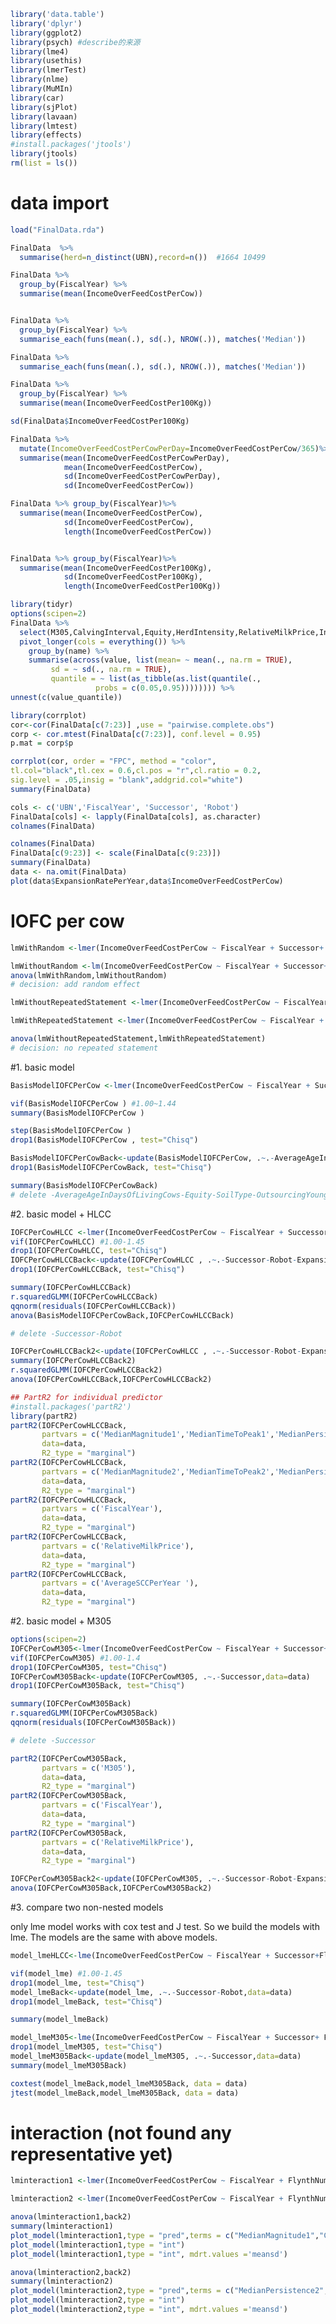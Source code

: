 
```{r packages}
library('data.table')
library('dplyr')
library(ggplot2)
library(psych) #describe的来源
library(lme4)
library(usethis)
library(lmerTest)
library(nlme)
library(MuMIn)
library(car)
library(sjPlot) 
library(lavaan)
library(lmtest)
library(effects)
#install.packages('jtools')
library(jtools)
rm(list = ls())
```

# data import
```{r}
load("FinalData.rda")
```

```{r decriptive}
FinalData  %>% 
  summarise(herd=n_distinct(UBN),record=n())  #1664	10499	

FinalData %>%
  group_by(FiscalYear) %>%
  summarise(mean(IncomeOverFeedCostPerCow))


FinalData %>%
  group_by(FiscalYear) %>%
  summarise_each(funs(mean(.), sd(.), NROW(.)), matches('Median'))

FinalData %>%
  summarise_each(funs(mean(.), sd(.), NROW(.)), matches('Median'))

FinalData %>%
  group_by(FiscalYear) %>%
  summarise(mean(IncomeOverFeedCostPer100Kg))

sd(FinalData$IncomeOverFeedCostPer100Kg)

FinalData %>%
  mutate(IncomeOverFeedCostPerCowPerDay=IncomeOverFeedCostPerCow/365)%>%
  summarise(mean(IncomeOverFeedCostPerCowPerDay),
            mean(IncomeOverFeedCostPerCow),
            sd(IncomeOverFeedCostPerCowPerDay),
            sd(IncomeOverFeedCostPerCow))

FinalData %>% group_by(FiscalYear)%>%
  summarise(mean(IncomeOverFeedCostPerCow),
            sd(IncomeOverFeedCostPerCow),
            length(IncomeOverFeedCostPerCow))


FinalData %>% group_by(FiscalYear)%>%
  summarise(mean(IncomeOverFeedCostPer100Kg),
            sd(IncomeOverFeedCostPer100Kg),
            length(IncomeOverFeedCostPer100Kg))
```

```{r decriptive}
library(tidyr)
options(scipen=2)
FinalData %>%
  select(M305,CalvingInterval,Equity,HerdIntensity,RelativeMilkPrice,IncomeOverFeedCostPerCow,IncomeOverFeedCostPer100Kg,FlynthNumberOfMilkingCow,ExpansionRatePerYear,AverageAgeInDaysOfLivingCows,AverageSCCPerYear,MedianMagnitude1,MedianTimeToPeak1,MedianPersistence1,MedianMagnitude2,MedianTimeToPeak2,MedianPersistence2)%>%
  pivot_longer(cols = everything()) %>% 
    group_by(name) %>%
    summarise(across(value, list(mean= ~ mean(., na.rm = TRUE), 
         sd = ~ sd(., na.rm = TRUE), 
         quantile = ~ list(as_tibble(as.list(quantile(., 
                   probs = c(0.05,0.95)))))))) %>% 
unnest(c(value_quantile))
```

```{r correlation}

library(corrplot)
cor<-cor(FinalData[c(7:23)] ,use = "pairwise.complete.obs")
corp <- cor.mtest(FinalData[c(7:23)], conf.level = 0.95)
p.mat = corp$p

corrplot(cor, order = "FPC", method = "color",
tl.col="black",tl.cex = 0.6,cl.pos = "r",cl.ratio = 0.2,
sig.level = .05,insig = "blank",addgrid.col="white")
summary(FinalData)
```

```{r characterize catergory variables}
cols <- c('UBN','FiscalYear', 'Successor', 'Robot')
FinalData[cols] <- lapply(FinalData[cols], as.character)
colnames(FinalData)
```

```{r standardization all indepent variables and remove na}
colnames(FinalData)
FinalData[c(9:23)] <- scale(FinalData[c(9:23)])
summary(FinalData)
data <- na.omit(FinalData)
plot(data$ExpansionRatePerYear,data$IncomeOverFeedCostPerCow)
```

# IOFC per cow

```{r random effect}
lmWithRandom <-lmer(IncomeOverFeedCostPerCow ~ FiscalYear + Successor+ FlynthNumberOfMilkingCow + SoilType + Robot + AverageSCCPerYear + Equity + OutsourcingYoungStockRearing  + HerdIntensity + CalvingInterval + RelativeMilkPrice + ExpansionRatePerYear  +  AverageAgeInDaysOfLivingCows + (1|UBN), data=data, REML=F)

lmWithoutRandom <-lm(IncomeOverFeedCostPerCow ~ FiscalYear + Successor+ FlynthNumberOfMilkingCow + SoilType + Robot + AverageSCCPerYear + Equity + OutsourcingYoungStockRearing  + HerdIntensity + CalvingInterval + RelativeMilkPrice + ExpansionRatePerYear  +  AverageAgeInDaysOfLivingCows , data=data)
anova(lmWithRandom,lmWithoutRandom)
# decision: add random effect
```


```{r repeated statement}
lmWithoutRepeatedStatement <-lmer(IncomeOverFeedCostPerCow ~ FiscalYear + Successor+ FlynthNumberOfMilkingCow + SoilType + Robot + AverageSCCPerYear + Equity + OutsourcingYoungStockRearing  + HerdIntensity + CalvingInterval + RelativeMilkPrice + ExpansionRatePerYear  +  AverageAgeInDaysOfLivingCows + (1|UBN), data=data, REML=F)

lmWithRepeatedStatement <-lmer(IncomeOverFeedCostPerCow ~ FiscalYear + Successor+ FlynthNumberOfMilkingCow + SoilType + Robot + AverageSCCPerYear + Equity + OutsourcingYoungStockRearing  + HerdIntensity + CalvingInterval + RelativeMilkPrice + ExpansionRatePerYear  +  AverageAgeInDaysOfLivingCows + (1  + as.numeric(FiscalYear)|UBN), data=data, REML=F)

anova(lmWithoutRepeatedStatement,lmWithRepeatedStatement)
# decision: no repeated statement
```




#1. basic model 

```{r backward selection}
BasisModelIOFCPerCow <-lmer(IncomeOverFeedCostPerCow ~ FiscalYear + Successor+ FlynthNumberOfMilkingCow + SoilType + Robot + AverageSCCPerYear + Equity + OutsourcingYoungStockRearing  + HerdIntensity + CalvingInterval + RelativeMilkPrice + ExpansionRatePerYear  +  AverageAgeInDaysOfLivingCows + (1|UBN), data=data, REML=F)

vif(BasisModelIOFCPerCow ) #1.00~1.44
summary(BasisModelIOFCPerCow )

step(BasisModelIOFCPerCow )
drop1(BasisModelIOFCPerCow , test="Chisq")

BasisModelIOFCPerCowBack<-update(BasisModelIOFCPerCow, .~.-AverageAgeInDaysOfLivingCows-Equity-SoilType-OutsourcingYoungStockRearing,data=data) 
drop1(BasisModelIOFCPerCowBack, test="Chisq")

summary(BasisModelIOFCPerCowBack)
# delete -AverageAgeInDaysOfLivingCows-Equity-SoilType-OutsourcingYoungStockRearing
```

#2. basic model + HLCC

```{r backward selection}
IOFCPerCowHLCC <-lmer(IncomeOverFeedCostPerCow ~ FiscalYear + Successor+ FlynthNumberOfMilkingCow  + Robot + AverageSCCPerYear + HerdIntensity + CalvingInterval + RelativeMilkPrice + ExpansionRatePerYear + (1|UBN) + MedianMagnitude1 + MedianTimeToPeak1 +MedianPersistence1 + MedianMagnitude2 + MedianTimeToPeak2+MedianPersistence2, data=data, REML=F)
vif(IOFCPerCowHLCC) #1.00-1.45
drop1(IOFCPerCowHLCC, test="Chisq")
IOFCPerCowHLCCBack<-update(IOFCPerCowHLCC , .~.-Successor-Robot-ExpansionRatePerYear,data=data) 
drop1(IOFCPerCowHLCCBack, test="Chisq")

summary(IOFCPerCowHLCCBack)
r.squaredGLMM(IOFCPerCowHLCCBack)
qqnorm(residuals(IOFCPerCowHLCCBack))
anova(BasisModelIOFCPerCowBack,IOFCPerCowHLCCBack)

# delete -Successor-Robot
```

```{r}
IOFCPerCowHLCCBack2<-update(IOFCPerCowHLCC , .~.-Successor-Robot-ExpansionRatePerYear,data=data) 
summary(IOFCPerCowHLCCBack2)
r.squaredGLMM(IOFCPerCowHLCCBack2)
anova(IOFCPerCowHLCCBack,IOFCPerCowHLCCBack2)
```



```{r partR2}
## PartR2 for individual predictor
#install.packages('partR2')
library(partR2)
partR2(IOFCPerCowHLCCBack,
       partvars = c('MedianMagnitude1','MedianTimeToPeak1','MedianPersistence1'),
       data=data,
       R2_type = "marginal")
partR2(IOFCPerCowHLCCBack,
       partvars = c('MedianMagnitude2','MedianTimeToPeak2','MedianPersistence2'),
       data=data,
       R2_type = "marginal")
partR2(IOFCPerCowHLCCBack,
       partvars = c('FiscalYear'),
       data=data,
       R2_type = "marginal")
partR2(IOFCPerCowHLCCBack,
       partvars = c('RelativeMilkPrice'),
       data=data,
       R2_type = "marginal")
partR2(IOFCPerCowHLCCBack,
       partvars = c('AverageSCCPerYear '),
       data=data,
       R2_type = "marginal")
```

#2. basic model + M305 

```{r backward selection }
options(scipen=2)
IOFCPerCowM305<-lmer(IncomeOverFeedCostPerCow ~ FiscalYear + Successor+ FlynthNumberOfMilkingCow  + Robot + AverageSCCPerYear + HerdIntensity + CalvingInterval + RelativeMilkPrice + ExpansionRatePerYear + (1|UBN) + M305, data=data, REML=F)
vif(IOFCPerCowM305) #1.00-1.4
drop1(IOFCPerCowM305, test="Chisq")
IOFCPerCowM305Back<-update(IOFCPerCowM305, .~.-Successor,data=data) 
drop1(IOFCPerCowM305Back, test="Chisq")

summary(IOFCPerCowM305Back)
r.squaredGLMM(IOFCPerCowM305Back)
qqnorm(residuals(IOFCPerCowM305Back))

# delete -Successor
```


```{r partR2}
partR2(IOFCPerCowM305Back,
       partvars = c('M305'),
       data=data,
       R2_type = "marginal")
partR2(IOFCPerCowM305Back,
       partvars = c('FiscalYear'),
       data=data,
       R2_type = "marginal")
partR2(IOFCPerCowM305Back,
       partvars = c('RelativeMilkPrice'),
       data=data,
       R2_type = "marginal")
```



```{r}
IOFCPerCowM305Back2<-update(IOFCPerCowM305, .~.-Successor-Robot-ExpansionRatePerYear,data=data) 
anova(IOFCPerCowM305Back,IOFCPerCowM305Back2)
```


#3. compare two non-nested models

only lme model works with cox test and J test. So we build the models with lme. The models are the same with above models.

```{r Cox test}
model_lmeHLCC<-lme(IncomeOverFeedCostPerCow ~ FiscalYear + Successor+FlynthNumberOfMilkingCow + Robot + AverageSCCPerYear   + HerdIntensity + CalvingInterval + RelativeMilkPrice + ExpansionRatePerYear + MedianMagnitude1 +MedianTimeToPeak1+MedianPersistence1+MedianMagnitude2 +MedianTimeToPeak2+MedianPersistence2, data=data, random =~1|UBN, control = lmeControl(opt='optim') ,method = 'ML')

vif(model_lme) #1.00-1.45
drop1(model_lme, test="Chisq")
model_lmeBack<-update(model_lme, .~.-Successor-Robot,data=data) 
drop1(model_lmeBack, test="Chisq")

summary(model_lmeBack)

model_lmeM305<-lme(IncomeOverFeedCostPerCow ~ FiscalYear + Successor+ FlynthNumberOfMilkingCow + Robot + AverageSCCPerYear   + HerdIntensity + CalvingInterval + RelativeMilkPrice + ExpansionRatePerYear + M305, data=data, random =~1|UBN, control = lmeControl(opt='optim') ,method = 'ML')
drop1(model_lmeM305, test="Chisq")
model_lmeM305Back<-update(model_lmeM305, .~.-Successor,data=data) 
summary(model_lmeM305Back)

coxtest(model_lmeBack,model_lmeM305Back, data = data)
jtest(model_lmeBack,model_lmeM305Back, data = data)

```



# interaction (not found any representative yet)

```{r nteraction}
lminteraction1 <-lmer(IncomeOverFeedCostPerCow ~ FiscalYear + FlynthNumberOfMilkingCow + Robot + AverageSCCPerYear + Equity + HerdIntensity + CalvingInterval + RelativeMilkPrice + (1|UBN)+ MedianMagnitude1 +MedianTimeToPeak1+MedianPersistence1+MedianMagnitude2 +MedianTimeToPeak2+MedianPersistence2+MedianMagnitude2*CalvingInterval, data=data, REML=F)

lminteraction2 <-lmer(IncomeOverFeedCostPerCow ~ FiscalYear + FlynthNumberOfMilkingCow  + Robot + AverageSCCPerYear + Equity + HerdIntensity + CalvingInterval + RelativeMilkPrice + (1|UBN)+ MedianMagnitude1 +MedianTimeToPeak1+MedianPersistence1+MedianMagnitude2 +MedianTimeToPeak2+MedianPersistence2 +MedianMagnitude2*CalvingInterval, data=data, REML=F)

anova(lminteraction1,back2)
summary(lminteraction1)
plot_model(lminteraction1,type = "pred",terms = c("MedianMagnitude1","CalvingInterval"))
plot_model(lminteraction1,type = "int")
plot_model(lminteraction1,type = "int", mdrt.values ='meansd')

anova(lminteraction2,back2)
summary(lminteraction2)
plot_model(lminteraction2,type = "pred",terms = c("MedianPersistence2","HerdIntensity"))
plot_model(lminteraction2,type = "int")
plot_model(lminteraction2,type = "int", mdrt.values ='meansd')
```